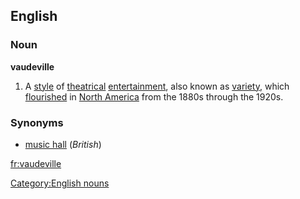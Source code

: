 ==English==
===Noun===
{{wikipedia}}
'''vaudeville'''
#A [[style]] of [[theatrical]] [[entertainment]], also known as [[variety]], which [[flourished]] in [[North America]] from the 1880s through the 1920s.
===Synonyms===
*[[music hall]] (''British'')
[[Category:English nouns]]

[[fr:vaudeville]]